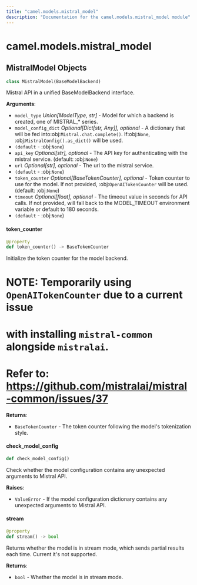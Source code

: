 ```yaml
---
title: "camel.models.mistral_model"
description: "Documentation for the camel.models.mistral_model module"
---
```


<a id="camel.models.mistral_model"></a>

# camel.models.mistral\_model

<a id="camel.models.mistral_model.MistralModel"></a>

## MistralModel Objects

```python
class MistralModel(BaseModelBackend)
```

Mistral API in a unified BaseModelBackend interface.

**Arguments**:

- `model_type` _Union[ModelType, str]_ - Model for which a backend is
  created, one of MISTRAL_* series.
- `model_config_dict` _Optional[Dict[str, Any]], optional_ - A dictionary
  that will be fed into:obj:`Mistral.chat.complete()`.
  If:obj:`None`, :obj:`MistralConfig().as_dict()` will be used.
- `(default` - :obj:`None`)
- `api_key` _Optional[str], optional_ - The API key for authenticating with
  the mistral service. (default: :obj:`None`)
- `url` _Optional[str], optional_ - The url to the mistral service.
- `(default` - :obj:`None`)
- `token_counter` _Optional[BaseTokenCounter], optional_ - Token counter to
  use for the model. If not provided, :obj:`OpenAITokenCounter` will
  be used. (default: :obj:`None`)
- `timeout` _Optional[float], optional_ - The timeout value in seconds for
  API calls. If not provided, will fall back to the MODEL_TIMEOUT
  environment variable or default to 180 seconds.
- `(default` - :obj:`None`)

<a id="camel.models.mistral_model.MistralModel.token_counter"></a>

#### token\_counter

```python
@property
def token_counter() -> BaseTokenCounter
```

Initialize the token counter for the model backend.

# NOTE: Temporarily using `OpenAITokenCounter` due to a current issue
# with installing `mistral-common` alongside `mistralai`.
# Refer to: https://github.com/mistralai/mistral-common/issues/37

**Returns**:

- `BaseTokenCounter` - The token counter following the model's
  tokenization style.

<a id="camel.models.mistral_model.MistralModel.check_model_config"></a>

#### check\_model\_config

```python
def check_model_config()
```

Check whether the model configuration contains any
unexpected arguments to Mistral API.

**Raises**:

- `ValueError` - If the model configuration dictionary contains any
  unexpected arguments to Mistral API.

<a id="camel.models.mistral_model.MistralModel.stream"></a>

#### stream

```python
@property
def stream() -> bool
```

Returns whether the model is in stream mode, which sends partial
results each time. Current it's not supported.

**Returns**:

- `bool` - Whether the model is in stream mode.

